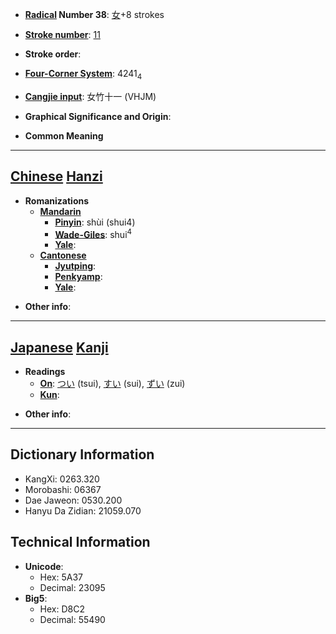 * '''[[Wiktionary:Chinese radical index| Radical]] Number 38''': [[Wiktionary:Chinese radical index 女|女]]+8 strokes

* '''[[Wiktionary:Chinese total strokes index|Stroke number]]''': [[Wiktionary:Chinese total strokes index 11|11]]

* '''Stroke order''': 

* '''[[Wiktionary:Chinese four corner index|Four-Corner System]]''': 4241<sub>4</sub>

* '''[[Wiktionary:Chinese Cangjie index|Cangjie input]]''': 女竹十一 (VHJM)

* '''Graphical Significance and Origin''': 

* '''Common Meaning'''

----

== [[Chinese]] [[Hanzi]] ==

* '''Romanizations'''
** '''[[Mandarin]]'''
*** '''[[Pinyin]]''': shùi (shui4)
*** '''[[Wade-Giles]]''': shui<sup>4</sup>
*** '''[[Yale]]''': 
** '''[[Cantonese]]'''
*** '''[[Jyutping]]''':
*** '''[[Penkyamp]]''': 
*** '''[[Yale]]''': 

* '''Other info''': 

----

== [[Japanese]] [[Kanji]] ==

* '''Readings'''
** '''[[On]]''': [[つい]] (tsui), [[すい]] (sui), [[ずい]] (zui)
** '''[[Kun]]''': 

* '''Other info''':  

----

== Dictionary Information ==

* KangXi: 0263.320
* Morobashi: 06367
* Dae Jaweon: 0530.200
* Hanyu Da Zidian: 21059.070

== Technical Information ==

* '''Unicode''':
** Hex: 5A37
** Decimal: 23095
* '''Big5''':
** Hex: D8C2
** Decimal: 55490